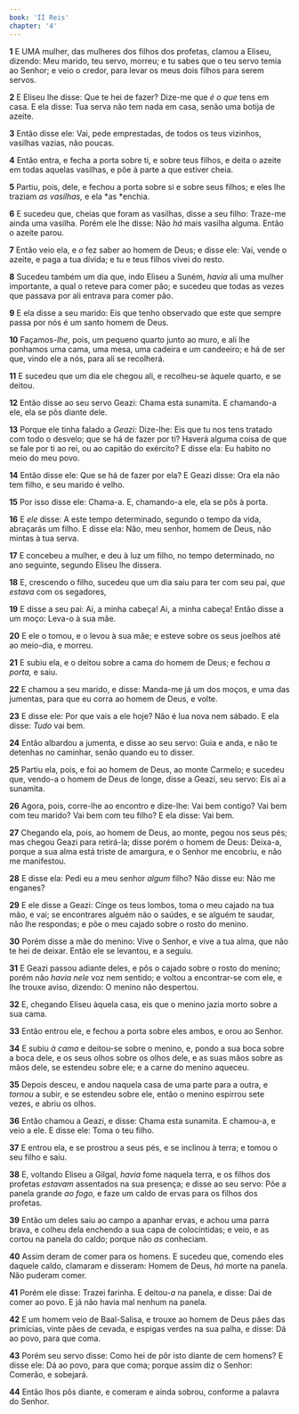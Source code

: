 ```yaml
---
book: 'II Reis'
chapter: '4'
---
```


**1** E UMA mulher, das mulheres dos filhos dos profetas, clamou a Eliseu, dizendo: Meu marido, teu servo, morreu; e tu sabes que o teu servo temia ao Senhor; e veio o credor, para levar os meus dois filhos para serem servos.

**2** E Eliseu lhe disse: Que te hei de fazer? Dize-me que _é o que_ tens em casa. E ela disse: Tua serva não tem nada em casa, senão uma botija de azeite.

**3** Então disse ele: Vai, pede emprestadas, de todos os teus vizinhos, vasilhas vazias, não poucas.

**4** Então entra, e fecha a porta sobre ti, e sobre teus filhos, e deita o azeite em todas aquelas vasilhas, e põe à parte a que estiver cheia.

**5** Partiu, pois, dele, e fechou a porta sobre si e sobre seus filhos; e eles lhe traziam _as vasilhas,_ e ela *as *enchia.

**6** E sucedeu que, cheias que foram as vasilhas, disse a seu filho: Traze-me ainda uma vasilha. Porém ele lhe disse: Não _há_ mais vasilha alguma. Então o azeite parou.

**7** Então veio ela, e _o_ fez saber ao homem de Deus; e disse ele: Vai, vende o azeite, e paga a tua dívida; e tu e teus filhos vivei do resto.

**8** Sucedeu também um dia que, indo Eliseu a Suném, _havia_ ali uma mulher importante, a qual o reteve para comer pão; e sucedeu que todas as vezes que passava por ali entrava para comer pão.

**9** E ela disse a seu marido: Eis que tenho observado que este que sempre passa por nós é um santo homem de Deus.

**10** Façamos-_lhe,_ pois, um pequeno quarto junto ao muro, e ali lhe ponhamos uma cama, uma mesa, uma cadeira e um candeeiro; e há de ser que, vindo ele a nós, para ali se recolherá.

**11** E sucedeu que um dia ele chegou ali, e recolheu-se àquele quarto, e se deitou.

**12** Então disse ao seu servo Geazi: Chama esta sunamita. E chamando-a ele, ela se pôs diante dele.

**13** Porque ele tinha falado a _Geazi:_ Dize-lhe: Eis que tu nos tens tratado com todo o desvelo; que se há de fazer por ti? Haverá alguma coisa de que se fale por ti ao rei, ou ao capitão do exército? E disse ela: Eu habito no meio do meu povo.

**14** Então disse ele: Que se há de fazer por ela? E Geazi disse: Ora ela não tem filho, e seu marido é velho.

**15** Por isso disse ele: Chama-a. E, chamando-a ele, ela se pôs à porta.

**16** E _ele_ disse: A este tempo determinado, segundo o tempo da vida, abraçarás um filho. E disse ela: Não, meu senhor, homem de Deus, não mintas à tua serva.

**17** E concebeu a mulher, e deu à luz um filho, no tempo determinado, no ano seguinte, segundo Eliseu lhe dissera.

**18** E, crescendo o filho, sucedeu que um dia saiu para ter com seu pai, _que estava_ com os segadores,

**19** E disse a seu pai: Ai, a minha cabeça! Ai, a minha cabeça! Então disse a um moço: Leva-o à sua mãe.

**20** E ele o tomou, e o levou à sua mãe; e esteve sobre os seus joelhos até ao meio-dia, e morreu.

**21** E subiu ela, e o deitou sobre a cama do homem de Deus; e fechou _a porta,_ e saiu.

**22** E chamou a seu marido, e disse: Manda-me já um dos moços, e uma das jumentas, para que eu corra ao homem de Deus, e volte.

**23** E disse ele: Por que vais a ele hoje? Não é lua nova nem sábado. E ela disse: _Tudo_ vai bem.

**24** Então albardou a jumenta, e disse ao seu servo: Guia e anda, e não te detenhas no caminhar, senão quando eu to disser.

**25** Partiu ela, pois, e foi ao homem de Deus, ao monte Carmelo; e sucedeu que, vendo-a o homem de Deus de longe, disse a Geazi, seu servo: Eis aí a sunamita.

**26** Agora, pois, corre-lhe ao encontro e dize-lhe: Vai bem contigo? Vai bem com teu marido? Vai bem com teu filho? E ela disse: Vai bem.

**27** Chegando ela, pois, ao homem de Deus, ao monte, pegou nos seus pés; mas chegou Geazi para retirá-la; disse porém o homem de Deus: Deixa-a, porque a sua alma está triste de amargura, e o Senhor me encobriu, e não me manifestou.

**28** E disse ela: Pedi eu a meu senhor _algum_ filho? Não disse eu: Não me enganes?

**29** E ele disse a Geazi: Cinge os teus lombos, toma o meu cajado na tua mão, e vai; se encontrares alguém não o saúdes, e se alguém te saudar, não lhe respondas; e põe o meu cajado sobre o rosto do menino.

**30** Porém disse a mãe do menino: Vive o Senhor, e vive a tua alma, que não te hei de deixar. Então ele se levantou, e a seguiu.

**31** E Geazi passou adiante deles, e pôs o cajado sobre o rosto do menino; porém não _havia nele_ voz nem sentido; e voltou a encontrar-se com ele, e lhe trouxe aviso, dizendo: O menino não despertou.

**32** E, chegando Eliseu àquela casa, eis que o menino jazia morto sobre a sua cama.

**33** Então entrou ele, e fechou a porta sobre eles ambos, e orou ao Senhor.

**34** E subiu _à cama_ e deitou-se sobre o menino, e, pondo a sua boca sobre a boca dele, e os seus olhos sobre os olhos dele, e as suas mãos sobre as mãos dele, se estendeu sobre ele; e a carne do menino aqueceu.

**35** Depois desceu, e andou naquela casa de uma parte para a outra, e _tornou_ a subir, e se estendeu sobre ele, então o menino espirrou sete vezes, e abriu os olhos.

**36** Então chamou a Geazi, e disse: Chama esta sunamita. E chamou-a, e veio a ele. E disse ele: Toma o teu filho.

**37** E entrou ela, e se prostrou a seus pés, e se inclinou à terra; e tomou o seu filho e saiu.

**38** E, voltando Eliseu a Gilgal, _havia_ fome naquela terra, e os filhos dos profetas _estavam_ assentados na sua presença; e disse ao seu servo: Põe a panela grande _ao fogo,_ e faze um caldo de ervas para os filhos dos profetas.

**39** Então um deles saiu ao campo a apanhar ervas, e achou uma parra brava, e colheu dela enchendo a sua capa de colocíntidas; e veio, e as cortou na panela do caldo; porque não _as_ conheciam.

**40** Assim deram de comer para os homens. E sucedeu que, comendo eles daquele caldo, clamaram e disseram: Homem de Deus, _há_ morte na panela. Não puderam comer.

**41** Porém ele disse: Trazei farinha. E deitou-_a_ na panela, e disse: Dai de comer ao povo. E já não havia mal nenhum na panela.

**42** E um homem veio de Baal-Salisa, e trouxe ao homem de Deus pães das primícias, vinte pães de cevada, e espigas verdes na sua palha, e disse: Dá ao povo, para que coma.

**43** Porém seu servo disse: Como hei de pôr isto diante de cem homens? E disse ele: Dá ao povo, para que coma; porque assim diz o Senhor: Comerão, e sobejará.

**44** Então lhos pôs diante, e comeram e ainda sobrou, conforme a palavra do Senhor.

